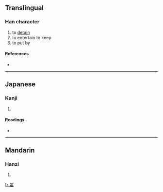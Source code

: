 {{also|留}}
==Translingual==

===Han character===
{{Han char|rn=102|rad=田|as=09|sn=14|four=|canj=一中中田 (MLLW), X一中中田 (XMLLW)}}

# to [[detain]]
# to entertain to keep
# to put by

====References====
* {{Han ref|kx=0764.010|dkj=21867|dj=1174.010|hdz=42542.100|uh=7571|ud=30065}}

----

==Japanese==

===Kanji===
{{ja-kanji|grade=|rs=田09}}

# {{defn|Japanese}}

====Readings====
* {{ja-readings|on=[[りゅう]] (ryū), [[る]] (ru)|kun=[[とどめる]] (todomeru), [[とどまる]] (todomaru)|nanori=}}

----

==Mandarin==

===Hanzi===
{{cmn-hanzi|pin=[[liú]] ([[liu2]])|wg=liu<sup>2</sup>}}

# {{defn|Mandarin}}

[[fr:畱]]